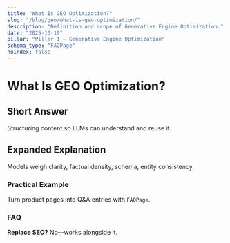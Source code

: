 ```yaml
---
title: "What Is GEO Optimization?"
slug: "/blog/geo/what-is-geo-optimization/"
description: "Definition and scope of Generative Engine Optimization."
date: "2025-10-19"
pillar: "Pillar 1 – Generative Engine Optimization"
schema_type: "FAQPage"
noindex: false
---
```

# What Is GEO Optimization?
## Short Answer
Structuring content so LLMs can understand and reuse it.
## Expanded Explanation
Models weigh clarity, factual density, schema, entity consistency.
### Practical Example
Turn product pages into Q&A entries with `FAQPage`.
### FAQ
**Replace SEO?** No—works alongside it.

